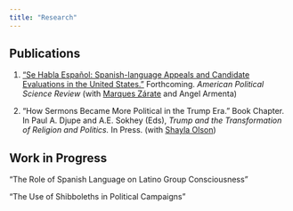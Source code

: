 ```yaml
---
title: "Research"
---
```


## Publications

1. ["Se Habla Español: Spanish-language Appeals and Candidate Evaluations in the United States."](https://doi.org/10.1017/S0003055423000084) Forthcoming. *American Political Science Review* (with [Marques Zárate](http://marqueszarate.com/index.html) and Angel Armenta) 


2. "How Sermons Became More Political in the Trump Era." Book Chapter. In Paul A. Djupe and A.E. Sokhey (Eds), *Trump and the Transformation of Religion and Politics.* In Press. (with [Shayla Olson](https://shaylafolson.org/))

## Work in Progress

"The Role of Spanish Language on Latino Group Consciousness"

"The Use of Shibboleths in Political Campaigns"
